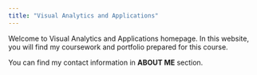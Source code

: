 ```yaml
---
title: "Visual Analytics and Applications"
---
```


Welcome to Visual Analytics and Applications homepage. In this website, you will find my coursework and portfolio prepared for this course.

You can find my contact information in **ABOUT ME** section.

